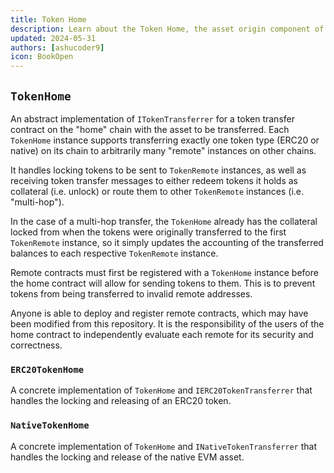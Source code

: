 ```yaml
---
title: Token Home
description: Learn about the Token Home, the asset origin component of the ICTT
updated: 2024-05-31
authors: [ashucoder9]
icon: BookOpen
---
```


## `TokenHome`

An abstract implementation of `ITokenTransferrer` for a token transfer contract on the "home" chain with the asset to be transferred. Each `TokenHome` instance supports transferring exactly one token type (ERC20 or native) on its chain to arbitrarily many "remote" instances on other chains.

It handles locking tokens to be sent to `TokenRemote` instances, as well as receiving token transfer messages to either redeem tokens it holds as collateral (i.e. unlock) or route them to other `TokenRemote` instances (i.e. "multi-hop").

In the case of a multi-hop transfer, the `TokenHome` already has the collateral locked from when the tokens were originally transferred to the first `TokenRemote` instance, so it simply updates the accounting of the transferred balances to each respective `TokenRemote` instance.

Remote contracts must first be registered with a `TokenHome` instance before the home contract will allow for sending tokens to them. This is to prevent tokens from being transferred to invalid remote addresses.

Anyone is able to deploy and register remote contracts, which may have been modified from this repository. It is the responsibility of the users of the home contract to independently evaluate each remote for its security and correctness.

### `ERC20TokenHome`

A concrete implementation of `TokenHome` and `IERC20TokenTransferrer` that handles the locking and releasing of an ERC20 token.

### `NativeTokenHome`

A concrete implementation of `TokenHome` and `INativeTokenTransferrer` that handles the locking and release of the native EVM asset.
